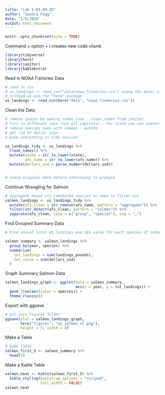 ```yaml
---
title: "Lab-1-01.09.20"
author: "Sandra Fogg"
date: "1/9/2020"
output: html_document
---
```


```r
knitr::opts_chunk$set(echo = TRUE)
```

Command + option + i creates new code chunk
```r
library(tidyverse)
library(here)
library(janitor)
library(kableExtra)
```

Read in NOAA Fisheries Data
```r
# read in csv
# us_landings <- read_csv("data/noaa_fisheries.csv") using the data/ can only do downstream
# instead we use the "here" package
us_landings <- read_csv(here("data", "noaa_fisheries.csv"))

```

Clean the Data
```r
# remove spaces by making snake case - clean_names from janitor
# turn to different case (not all capitals) - for state you can overwrite with the lowercase
# remove species name with common - mutate 
# get rid of dollar sign
# make everything in tidy version

us_landings_tidy <- us_landings %>%
  clean_names() %>% 
  mutate(state = str_to_lower(state),
         afs_name = str_to_lower(afs_name)) %>% 
  mutate(dollars_usd = parse_number(dollars_usd)) 


# leave original data before continuing to wrangle
```

Continue Wrangling for Salmon
```r
# aggregate means its comibined species so need to filter out
salmon_landings <- us_landings_tidy %>% 
  mutate(afs_clean = str_remove(afs_name, pattern = "aggregate")) %>% 
  filter(str_detect(afs_clean, pattern = "salmon")) %>% 
  separate(afs_clean, into = c("group", "species"), sep = ",")
```

Find Grouped Summary Data
```r
# Find annual total US landings and $$$ value for each species of salmon

salmon_summary <- salmon_landings %>% 
  group_by(year, species) %>% 
  summarize(
    tot_landings = sum(landings_pounds),
    tot_value = sum(dollars_usd)
  )
```

Graph Summary Salmon Data
```r
salmon_landings_graph <- ggplot(data = salmon_summary, 
                                aes(x = year, y = tot_landings)) +
  geom_line(aes(color = species)) + 
  theme_classic()
```

Export with ggsave
```r
# put into figures folder
ggsave(plot = salmon_landings_graph, 
       here("figures", "us_salmon_sf.png"),
       height = 5, width = 8)
```

Make a Table
```r
# make table
salmon_first_5 <- salmon_summary %>% 
  head(5) 

```

Make a Kable Table
```r
salmon_neat <- kable(salmon_first_5) %>% 
  kable_styling(bootstrap_options = "striped",
                full_width = FALSE)
salmon_neat
```


